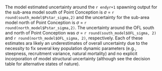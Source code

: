 The model estimated uncertainty around the `r endyr+1` spawning output for the sub-area model south of Point Conception is $\sigma$ = `r round(south_model$Pstar_sigma,2)` and the uncertainty for the sub-area model north of Point Conception is $\sigma$ = `r round(north_model$Pstar_sigma,2)`. The uncertainty around the OFL south and north of Point Conception was $\sigma$ = `r round(south_model$OFL_sigma, 2)` and `r round(north_model$OFL_sigma, 2)`, respectively. Each of these estimates ara likely an underestimates of overall uncertainty due to the necessity to fix several key population dynamic parameters (e.g., steepness, recruitment variance, natural mortality) and no explicit incorporation of model structural uncertainty (although see the decision table for alternative states of nature).
